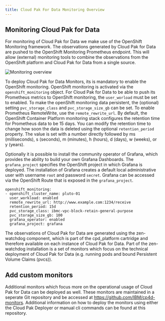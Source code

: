 ```yaml
---
title: Cloud Pak For Data Monitoring Overview
---
```


## Monitoring Cloud Pak for Data

For monitoring of Cloud Pak for Data we make use of the OpenShift Monitoring framework. The observations generated by Cloud Pak for Data are pushed to the OpenShift Monitoring Prometheus endpoint. This will allow (external) monitoring tools to combine the observations from the OpenShift platform and Cloud Pak for Data from a single source. 

![Monitoring overview](cloud-pak-deployer-monitors.png)

To deploy Cloud Pak for Data Monitors, its is mandatory to enable the OpenShift monitoring. OpenShift monitoring is activated via the `openshift_monitoring` object. For Cloud Pak for Data to be able to push its Prometheus metrics to OpenShift monitoring, the `user_worload` must be set to enabled. To make the openShift monitoring data persistent, the (optional) setting `pvc_storage_class` and `pvc_storage_size_gb` can be set. To enable Prometheus RemoteWrite, use the `remote_rewrite_url`. By default, the OpenShift Container Platform monitoring stack configures the retention time for Prometheus data to be 15 days. You can modify the retention time to change how soon the data is deleted using the optional `retention_period` property. The value is set with a number directly followed by ms (milliseconds), s (seconds), m (minutes), h (hours), d (days), w (weeks), or y (years).

Optionally it is possible to install the community operator of Grafana, which provides the ability to build your own Grafana Dashboards. The `grafana_project` specifies the OpenShift project in which Grafana is deployed. The installation of Grafana creates a default local administrative user with username `root` and password `secret`. Grafana can be accessed via the OpenShift Route that is exposed in the `grafana_project`.

```
openshift_monitoring:
- openshift_cluster_name: pluto-01
  user_workload: enabled
  remote_rewrite_url: http://www.example.com:1234/receive
  retention_period: 15d
  pvc_storage_class: ibmc-vpc-block-retain-general-purpose
  pvc_storage_size_gb: 100
  grafana_operator: enabled
  grafana_project: grafana
```

The observations of Cloud Pak for Data are generated using the zen-watchdog component, which is part of the cpd_platform cartridge and therefore available on each instance of Cloud Pak for Data. Part of the zen-watchdog installation is a set of monitors which focus on the technical deployment of Cloud Pak for Data (e.g. running pods and bound Persistent Volume Claims (pvcs)).

## Add custom monitors

Additional monitors which focus more on the operational usage of Cloud Pak for Data can be deployed as well. These monitors are maintained in a seperate Git repository and be accessed at https://github.com/IBM/cp4d-monitors. Additional information on how to deploy the monitors using either the Cloud Pak Deployer or manual cli commands can be found at this repository.
